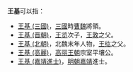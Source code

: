 '''王基'''可以指：
*[[王基_(三國)|王基 (三國)]]，[[三國|三國]]時[[曹魏|曹魏]]將領。
*[[王基_(晋)|王基 (晋朝)]]，[[王览|王览]]次子，[[王敦|王敦]]之父。
*[[王基_(北朝)|王基 (北朝)]]，北魏末年人物，[[王纮|王纮]]之父。
*[[王基_(高麗)|王基 (高麗)]]，[[高丽王朝|高丽王朝]]宗室平壤公。
*[[王基_(嘉靖進士)|王基 (嘉靖進士)]]，[[明朝|明朝]][[嘉靖|嘉靖]]進士。

{{disambig|Cat=二字王姓人名消歧義|ji}}